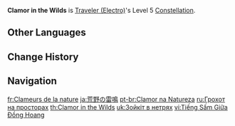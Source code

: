 {{Constellation Infobox
|image       = Constellation Clamor in the Wilds.png
|description = Increases the Level of [[Lightning Blade]] by 3.<br>Maximum upgrade level is 15.
|level       = 5
|character   = Traveler (Electro)
|utility1    = Talent Level Increase
|utility2    = Elemental Skill Level Increase
}}
'''Clamor in the Wilds''' is [[Traveler (Electro)]]'s Level 5 [[Constellation]].

==Other Languages==
{{Other Languages
|en      = Clamor in the Wilds
|zhs     = 荒野的霆雷
|zhs_rm  = Huāngyě de Tíngléi
|zht     = 荒野的霆雷
|zht_rm  = Huāngyě de Tíngléi
|zh_tl   = 
|ja      = 荒野の雷鳴
|ja_rm   = Kouya no Raimei
|ja_tl   = Thunderclap of the Wildness
|ko      = 황야의 뇌정
|ko_rm   = Hwangya-ui Noejeong
|ko_tl   = Thunder and Lightning of the Wildness
|es      = Naturaleza eléctrica
|es_tl   = Electric Nature
|fr      = Clameurs de la nature
|fr_tl   = Clamors of Nature
|ru      = Грохот на просторах
|ru_tl   = Rumble in the Vast
|th      = Clamour in the Wilds
|vi      = Tiếng Sấm Giữa Đồng Hoang
|vi_tl   = Thunder in the Middle of the Fields
|de      = Getöne in der Wildnis
|de_tl   = Sounds in the Wilderness
|id      = Clamor in the Wilds
|pt      = Clamor na Natureza
|pt_tl   = Clamor in Nature
|tr      = Doğanın Çığlığı
|tr_tl   = Nature's Scream
|it      = Natura roboante
|it_tl   = Thunderous Nature
}}

==Change History==
{{Change History|2.0}}

==Navigation==
{{Talent Navbox|Traveler (Electro)}}

[[fr:Clameurs de la nature]]
[[ja:荒野の雷鳴]]
[[pt-br:Clamor na Natureza]]
[[ru:Грохот на просторах]]
[[th:Clamor in the Wilds]]
[[uk:Зойкіт в нетрях]]
[[vi:Tiếng Sấm Giữa Đồng Hoang]]